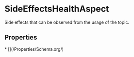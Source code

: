   
# SideEffectsHealthAspect

Side effects that can be observed from the usage of the topic.

## Properties

<Grid>
* [](/Properties/Schema.org/)
</Grid>

